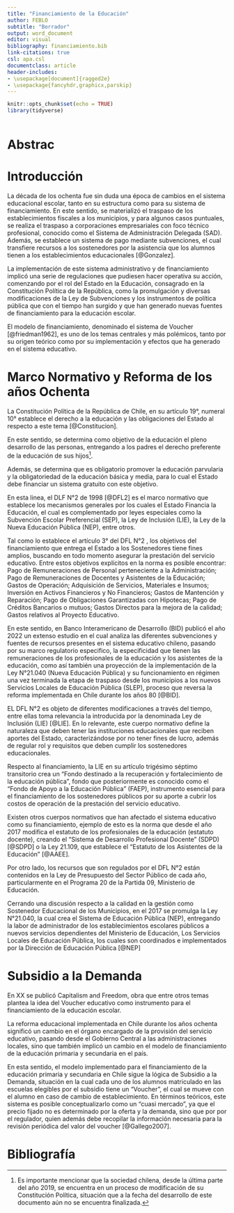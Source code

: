 ```yaml
---
title: "Financiamiento de la Educación"
author: FEBLO
subtitle: "Borrador"
output: word_document
editor: visual
bibliography: financiamiento.bib
link-citations: true
csl: apa.csl
documentclass: article
header-includes:
- \usepackage[document]{ragged2e}
- \usepackage{fancyhdr,graphicx,parskip}
---
```


```r
knitr::opts_chunk$set(echo = TRUE)
library(tidyverse)
```

```r

```

# Abstrac

# Introducción

La década de los ochenta fue sin duda una época de cambios en el sistema educacional escolar, tanto en su estructura como para su sistema de financiamiento. En este sentido, se materializó el traspaso de los establecimientos fiscales a los municipios, y para algunos casos puntuales, se realiza el traspaso a corporaciones empresariales con foco técnico profesional, conocido como el Sistema de Administración Delegada (SAD). Además, se establece un sistema de pago mediante subvenciones, el cual transfiere recursos a los sostenedores por la asistencia que los alumnos tienen a los establecimientos educacionales [@Gonzalez].

La implementación de este sistema administrativo y de financiamiento implicó una serie de regulaciones que pudiesen hacer operativa su acción, comenzando por el rol del Estado en la Educación, consagrado en la Constitución Política de la República, como la promulgación y diversas modificaciones de la Ley de Subvenciones y los instrumentos de política pública que con el tiempo han surgido y que han generado nuevas fuentes de financiamiento para la educación escolar.

El modelo de financiamiento, denominado el sistema de Voucher [@friedman1962], es uno de los temas centrales y más polémicos, tanto por su origen teórico como por su implementación y efectos que ha generado en el sistema educativo.

# Marco Normativo y Reforma de los años Ochenta

La Constitución Política de la República de Chile, en su artículo 19°, numeral 10° establece el derecho a la educación y las obligaciones del Estado al respecto a este tema [@Constitucion].

En este sentido, se determina como objetivo de la educación el pleno desarrollo de las personas, entregando a los padres el derecho preferente de la educación de sus hijos[^1].

[^1]: Es importante mencionar que la sociedad chilena, desde la última parte del año 2019, se encuentra en un proceso de modificación de su Constitución Política, situación que a la fecha del desarrollo de este documento aún no se encuentra finalizada.

Además, se determina que es obligatorio promover la educación parvularia y la obligatoriedad de la educación básica y media, para lo cual el Estado debe financiar un sistema gratuito con este objetivo.

En esta linea, el DLF N°2 de 1998 [@DFL2] es el marco normativo que establece los mecanismos generales por los cuales el Estado Financia la Educación, el cual es complementado por leyes especiales como la Subvención Escolar Preferencial (SEP), la Ley de Inclusión (LIE), la Ley de la Nueva Educación Pública (NEP), entre otros.

Tal como lo establece el artículo 3° del DFL N°2 , los objetivos del financiamiento que entrega el Estado a los Sostenedores tiene fines amplios, buscando en todo momento asegurar la prestación del servicio educativo. Entre estos objetivos explícitos en la norma es posible encontrar: Pago de Remuneraciones de Personal perteneciente a la Administración; Pago de Remuneraciones de Docentes y Asistentes de la Educación; Gastos de Operación; Adquisición de Servicios, Materiales e Insumos; Inversión en Activos Financieros y No Financieros; Gastos de Mantención y Reparación; Pago de Obligaciones Garantizadas con Hipotecas; Pago de Créditos Bancarios o mutuos; Gastos Directos para la mejora de la calidad; Gastos relativos al Proyecto Educativo.

En este sentido, en Banco Interamericano de Desarrollo (BID) publicó el año 2022 un extenso estudio en el cual analiza las diferentes subvenciones y fuentes de recursos presentes en el sistema educativo chileno, pasando por su marco regulatorio especifico, la especificidad que tienen las remuneraciones de los profesionales de la educación y los asistentes de la educación, como así también una proyección de la implementación de la Ley N°21.040 (Nueva Educación Pública) y su funcionamiento en régimen una vez terminada la etapa de traspaso desde los municipios a los nuevos Servicios Locales de Educación Pública (SLEP), proceso que reversa la reforma implementada en Chile durante los años 80 [@BID].

EL DFL N°2 es objeto de diferentes modificaciones a través del tiempo, entre ellas toma relevancia la introducida por la denominada Ley de Inclusión (LIE) [@LIE]. En lo relevante, este cuerpo normativo define la naturaleza que deben tener las instituciones educacionales que reciben aportes del Estado, caracterizándose por no tener fines de lucro, además de regular rol y requisitos que deben cumplir los sostenedores educacionales.

Respecto al financiamiento, la LIE en su artículo trigésimo séptimo transitorio crea un "Fondo destinado a la recuperación y fortalecimiento de la educación pública", fondo que posteriormente es conocido como el "Fondo de Apoyo a la Educación Pública" (FAEP), instrumento esencial para el financiamiento de los sostenedores públicos por su aporte a cubrir los costos de operación de la prestación del servicio educativo.

Existen otros cuerpos normativos que han afectado el sistema educativo como su financiamiento, ejemplo de esto es la norma que desde el año 2017 modifica el estatuto de los profesionales de la educación (estatuto docente), creando el "Sistema de Desarrollo Profesional Docente" (SDPD) [@SDPD] o la Ley 21.109, que establece el "Estatuto de los Asistentes de la Educación" [@AAEE].

Por otro lado, los recursos que son regulados por el DFL N°2 están contenidos en la Ley de Presupuesto del Sector Público de cada año, particularmente en el Programa 20 de la Partida 09, Ministerio de Educación.

Cerrando una discusión respecto a la calidad en la gestión como Sostenedor Educacional de los Municipios, en el 2017 se promulga la Ley N°21.040, la cual crea el Sistema de Educación Pública (NEP), entregando la labor de administrador de los establecimientos escolares públicos a nuevos servicios dependientes del Ministerio de Educación, Los Servicios Locales de Educación Pública, los cuales son coordinados e implementados por la Dirección de Educación Pública [@NEP]

# Subsidio a la Demanda

En XX se publicó Capitalism and Freedom, obra que entre otros temas plantea la idea del Voucher educativo como instrumento para el financiamiento de la educación escolar.

La reforma educacional implementada en Chile durante los años ochenta significó un cambio en el órgano encargado de la provisión del servicio educativo, pasando desde el Gobierno Central a las administraciones locales, sino que también implicó un cambio en el modelo de financiamiento de la educación primaria y secundaria en el país.

En esta sentido, el modelo implementado para el financiamiento de la educación primaria y secundaria en Chile sigue la lógica de Subsidio a la Demanda, situación en la cual cada uno de los alumnos matriculado en las escuelas elegibles por el subsidio tiene un "Voucher", el cual se mueve con el alumno en caso de cambio de establecimiento. En términos teóricos, este sistema es posible conceptualizarlo como un "cuasi mercado", ya que el precio fijado no es determinado por la oferta y la demanda, sino que por por el regulador, quien además debe recopilar la información necesaria para la revisión periódica del valor del voucher [@Gallego2007].

# Bibliografía
